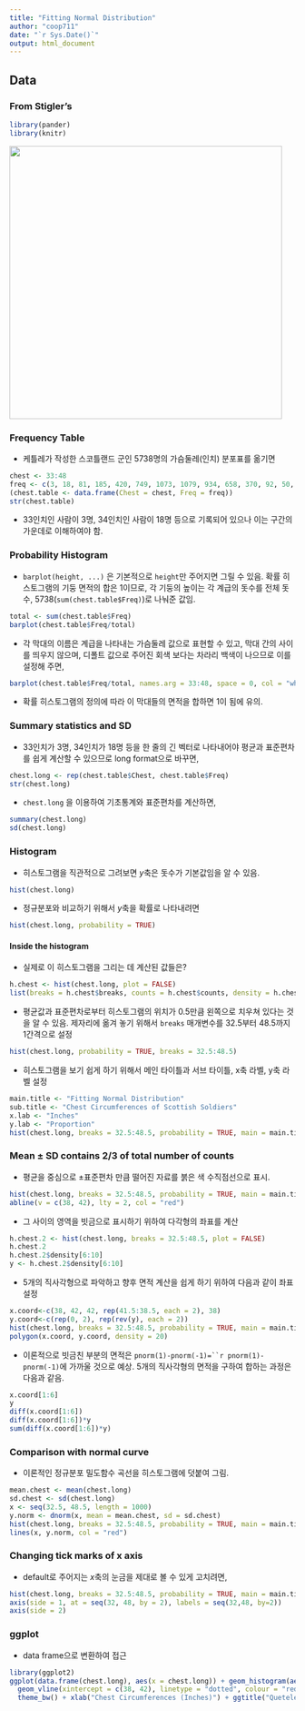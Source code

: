 ```yaml
---
title: "Fitting Normal Distribution"
author: "coop711"
date: "`r Sys.Date()`"
output: html_document
---
```


## Data

### From Stigler's

```r
library(pander)
library(knitr)
```

<img src = "../pics/quetelet_soldiers.png" width = "480"/>

<!--![Quetelet's frequency table](../pics/quetelet_soldiers.png)-->


### Frequency Table

* 케틀레가 작성한 스코틀랜드 군인 5738명의 가슴둘레(인치) 분포표를 옮기면 

```r
chest <- 33:48
freq <- c(3, 18, 81, 185, 420, 749, 1073, 1079, 934, 658, 370, 92, 50, 21, 4, 1)
(chest.table <- data.frame(Chest = chest, Freq = freq))
str(chest.table)
```

* 33인치인 사람이 3명, 34인치인 사람이 18명 등으로 기록되어 있으나 이는 구간의 가운데로 이해하여야 함.


### Probability Histogram

* `barplot(height, ...)` 은 기본적으로 `height`만 주어지면 그릴 수 있음. 확률 히스토그램의 기둥 면적의 합은 1이므로, 각 기둥의 높이는 각 계급의 돗수를 전체 돗수, 5738(`sum(chest.table$Freq)`)로 나눠준 값임.

```r
total <- sum(chest.table$Freq)
barplot(chest.table$Freq/total)
```

* 각 막대의 이름은 계급을 나타내는 가슴둘레 값으로 표현할 수 있고, 막대 간의 사이를 띄우지 않으며, 디폴트 값으로 주어진 회색 보다는 차라리 백색이 나으므로 이를 설정해 주면,

```r
barplot(chest.table$Freq/total, names.arg = 33:48, space = 0, col = "white")
``` 

* 확률 히스토그램의 정의에 따라 이 막대들의 면적을 합하면 1이 됨에 유의.

### Summary statistics and SD

* 33인치가 3명, 34인치가 18명 등을 한 줄의 긴 벡터로 나타내어야 평균과 표준편차를 쉽게 계산할 수 있으므로 long format으로 바꾸면,

```r
chest.long <- rep(chest.table$Chest, chest.table$Freq)
str(chest.long)
```

* `chest.long` 을 이용하여 기초통계와 표준편차를 계산하면,

```r
summary(chest.long)
sd(chest.long)
```

### Histogram

* 히스토그램을 직관적으로 그려보면 $y$축은 돗수가 기본값임을 알 수 있음.

```r
hist(chest.long)
```

* 정규분포와 비교하기 위해서 $y$축을 확률로 나타내려면

```r
hist(chest.long, probability = TRUE)
```

#### Inside the histogram

* 실제로 이 히스토그램을 그리는 데 계산된 값들은?

```r
h.chest <- hist(chest.long, plot = FALSE)
list(breaks = h.chest$breaks, counts = h.chest$counts, density = h.chest$density, mids = h.chest$mids)
```

* 평균값과 표준편차로부터 히스토그램의 위치가 0.5만큼 왼쪽으로 치우쳐 있다는 것을 알 수 있음. 제자리에 옮겨 놓기 위해서 `breaks` 매개변수를 32.5부터 48.5까지 1간격으로 설정

```r
hist(chest.long, probability = TRUE, breaks = 32.5:48.5)
```

* 히스토그램을 보기 쉽게 하기 위해서 메인 타이틀과 서브 타이틀, x축 라벨, y축 라벨 설정

```r
main.title <- "Fitting Normal Distribution"
sub.title <- "Chest Circumferences of Scottish Soldiers"
x.lab <- "Inches"
y.lab <- "Proportion"
hist(chest.long, breaks = 32.5:48.5, probability = TRUE, main = main.title, sub = sub.title, xlab = x.lab, ylab = y.lab)
```

### Mean $\pm$ SD contains 2/3 of total number of counts 

* 평균을 중심으로 $\pm$표준편차 만큼 떨어진 자료를 붉은 색 수직점선으로 표시.

```r
hist(chest.long, breaks = 32.5:48.5, probability = TRUE, main = main.title, sub = sub.title, xlab = x.lab, ylab = y.lab)
abline(v = c(38, 42), lty = 2, col = "red")
```

* 그 사이의 영역을 빗금으로 표시하기 위하여 다각형의 좌표를 계산

```r
h.chest.2 <- hist(chest.long, breaks = 32.5:48.5, plot = FALSE)
h.chest.2
h.chest.2$density[6:10]
y <- h.chest.2$density[6:10]
```

* 5개의 직사각형으로 파악하고 향후 면적 계산을 쉽게 하기 위하여 다음과 같이 좌표 설정

```r
x.coord<-c(38, 42, 42, rep(41.5:38.5, each = 2), 38)
y.coord<-c(rep(0, 2), rep(rev(y), each = 2))
hist(chest.long, breaks = 32.5:48.5, probability = TRUE, main = main.title, sub = sub.title, xlab = x.lab, ylab = y.lab)
polygon(x.coord, y.coord, density = 20)
```

* 이론적으로 빗금친 부분의 면적은 `pnorm(1)-pnorm(-1)=``r pnorm(1)-pnorm(-1)`에 가까울 것으로 예상. 5개의 직사각형의 면적을 구하여 합하는 과정은 다음과 같음.

```r
x.coord[1:6]
y
diff(x.coord[1:6])
diff(x.coord[1:6])*y
sum(diff(x.coord[1:6])*y)
```

### Comparison with normal curve

*  이론적인 정규분포 밀도함수 곡선을 히스토그램에 덧붙여 그림.

```r
mean.chest <- mean(chest.long)
sd.chest <- sd(chest.long)
x <- seq(32.5, 48.5, length = 1000)
y.norm <- dnorm(x, mean = mean.chest, sd = sd.chest)
hist(chest.long, breaks = 32.5:48.5, probability = TRUE, main = main.title, sub = sub.title, xlab = x.lab, ylab = y.lab)
lines(x, y.norm, col = "red")
```

### Changing tick marks of x axis

* default로 주어지는 $x$축의 눈금을 제대로 볼 수 있게 고치려면,

```r
hist(chest.long, breaks = 32.5:48.5, probability = TRUE, main = main.title, sub = sub.title, xlab = x.lab, ylab = y.lab, axes = F)
axis(side = 1, at = seq(32, 48, by = 2), labels = seq(32,48, by=2))
axis(side = 2)
```

### ggplot

* data frame으로 변환하여 접근

```r
library(ggplot2)
ggplot(data.frame(chest.long), aes(x = chest.long)) + geom_histogram(aes(y = ..density..), binwidth = 1, breaks = 32.5:48.5, fill = "white", colour = "black") +
  geom_vline(xintercept = c(38, 42), linetype = "dotted", colour = "red") +
  theme_bw() + xlab("Chest Circumferences (Inches)") + ggtitle("Quetelet's Scottish Soldiers Data")
```

